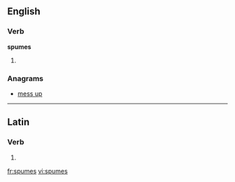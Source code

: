 ==English==

===Verb===
'''spumes'''

# {{third-person singular of|[[spume]]}}

===Anagrams===
* [[mess up#English|mess up]]

----

==Latin==

===Verb===
{{la-verb-form|spūmēs}}

# {{conjugation of|spumo|spūmō|2|s|pres|act|sub|lang=la}}
{{count page|[[Wiktionary:Page count]]}}

[[fr:spumes]]
[[vi:spumes]]